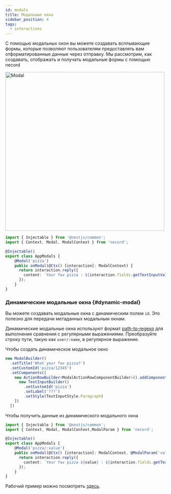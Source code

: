 ```yaml
---
id: modals
title: Модальные окна
sidebar_position: 4
tags:
  - interactions
---
```


С помощью модальных окон вы можете создавать всплывающие формы, которые позволяют пользователям предоставлять вам отформатированные данные через отправку. Мы рассмотрим, как создавать, отображать и получать модальные формы с помощью necord

<img src="/img/content/modal.png" alt="Modal" width="500" />

```typescript title="app.modals.ts"
import { Injectable } from '@nestjs/common';
import { Context, Modal, ModalContext } from 'necord';

@Injectable()
export class AppModals {
    @Modal('pizza')
    public onModal(@Ctx() [interaction]: ModalContext) {
      return interaction.reply({
        content: `Your fav pizza : ${interaction.fields.getTextInputValue('pizza')}`
      });
    }
}
```

### Динамические модальные окна {#dynamic-modal}

Вы можете создавать модальные окна с динамическим полем `id`. Это полезно для передачи метаданных модальным окнам.

Динамические модальные окна используют формат [path-to-regexp](https://www.npmjs.com/package/path-to-regexp) для выполнения сравнения с регулярными выражениями. Преобразуйте строку пути, такую как `user/:name`, в регулярное выражение.

Чтобы создать динамическое модальное окно

```typescript
new ModalBuilder()
  .setTitle('What your fav pizza?')
  .setCustomId('pizza/12345')
  .setComponents([
    new ActionRowBuilder<ModalActionRowComponentBuilder>().addComponents([
      new TextInputBuilder()
        .setCustomId('pizza')
        .setLabel('???')
        .setStyle(TextInputStyle.Paragraph)
    ])
  ])
```

Чтобы получить данные из динамического модального окна

```typescript title="app.modals.ts"
import { Injectable } from '@nestjs/common';
import { Context, Modal, ModalContext,ModalParam } from 'necord';

@Injectable()
export class AppModals {
    @Modal('pizza/:value')
    public onModal(@Ctx() [interaction]: ModalContext, @ModalParam('value') value: string) {
      return interaction.reply({
        content: `Your fav pizza ${value} : ${interaction.fields.getTextInputValue('pizza')}`
      });
    }
}
```

Рабочий пример можно посмотреть [здесь](https://github.com/necordjs/examples/tree/master/05-modals).
